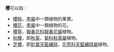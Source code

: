 '''樱'''可以指：

* [[櫻桃|櫻桃]]，[[李屬|李屬]]中一類植物的果實。
* [[櫻花|櫻花]]，[[李屬|李屬]]中一類植物的花。
* [[櫻草|櫻草]]，[[報春花科|報春花科]][[報春花屬|報春花屬]]植物。
*[[秋櫻|秋櫻]]，即[[秋英|秋英]]，[[菊科|菊科]][[秋英屬|秋英屬]]植物。
*[[芝櫻|芝櫻]]，即[[針葉天藍繡球|針葉天藍繡球]]，[[花荵科|花荵科]][[天藍繡球屬|天藍繡球屬]]植物。
{{disamb|cat=一字消歧义}}